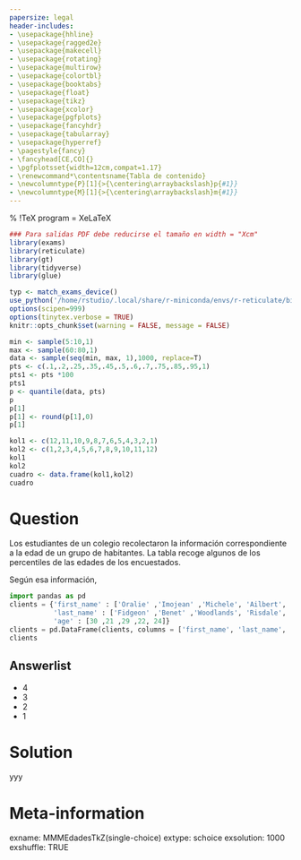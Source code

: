 ```yaml
---
papersize: legal
header-includes:
- \usepackage{hhline}
- \usepackage{ragged2e}
- \usepackage{makecell}
- \usepackage{rotating}
- \usepackage{multirow}
- \usepackage{colortbl}
- \usepackage{booktabs}
- \usepackage{float}
- \usepackage{tikz}
- \usepackage{xcolor}
- \usepackage{pgfplots}
- \usepackage{fancyhdr}
- \usepackage{tabularray}
- \usepackage{hyperref}
- \pagestyle{fancy}
- \fancyhead[CE,CO]{}
- \pgfplotsset{width=12cm,compat=1.17}
- \renewcommand*\contentsname{Tabla de contenido}
- \newcolumntype{P}[1]{>{\centering\arraybackslash}p{#1}}
- \newcolumntype{M}[1]{>{\centering\arraybackslash}m{#1}}
---
```

% !TeX program = XeLaTeX

```r
### Para salidas PDF debe reducirse el tamaño en width = "Xcm"
library(exams)
library(reticulate)
library(gt)
library(tidyverse)
library(glue)

typ <- match_exams_device()
use_python('/home/rstudio/.local/share/r-miniconda/envs/r-reticulate/bin/python', required = TRUE)
options(scipen=999)
options(tinytex.verbose = TRUE)
knitr::opts_chunk$set(warning = FALSE, message = FALSE)

min <- sample(5:10,1)
max <- sample(60:80,1)
data <- sample(seq(min, max, 1),1000, replace=T)
pts <- c(.1,.2,.25,.35,.45,.5,.6,.7,.75,.85,.95,1)
pts1 <- pts *100
pts1
p <- quantile(data, pts)
p
p[1]
p[1] <- round(p[1],0)
p[1]

kol1 <- c(12,11,10,9,8,7,6,5,4,3,2,1)
kol2 <- c(1,2,3,4,5,6,7,8,9,10,11,12)
kol1
kol2
cuadro <- data.frame(kol1,kol2)
cuadro

```

Question
========
 Los estudiantes de un colegio recolectaron la información correspondiente a la edad de un grupo de habitantes. La tabla recoge algunos de los percentiles de las edades de los encuestados.
\


```{=tex}
\begin{tikzpicture}[node distance=5cm, auto,>=latex', thick, scale = 0.5]
  \node{
\begin{tabular}{@{}|l|c|c|c|c|c|c|c|c|c|c|c|c|@{}}
\toprule
\textbf{Percentil} & 10 & 20 & 25 & 35 & 45 & 50 & 60 & 70 & 75 & 85 & 95 & 100 \\ \midrule
\textbf{Edad}      & `r p[1]` & `r p[2]` & `r p[3]` & `r p[4]` & `r p[5]` & `r p[6]` & `r p[7]` & `r p[8]` & `r p[9]` & `r p[10]` & `r p[11]` & `r p[12]` \\ \bottomrule
\end{tabular}
  };
\end{tikzpicture}
```


Según esa información,


```python
import pandas as pd
clients = {'first_name' : ['Oralie' ,'Imojean' ,'Michele', 'Ailbert', 'Stevy'],
           'last_name' : ['Fidgeon' ,'Benet' ,'Woodlands', 'Risdale', 'MacGorman'],
           'age' : [30 ,21 ,29 ,22, 24]}
clients = pd.DataFrame(clients, columns = ['first_name', 'last_name', 'age'])
clients
```


Answerlist
----------

*  4
*  3
*  2
*  1

Solution
========
yyy

Meta-information
================
exname: MMMEdadesTkZ(single-choice)
extype: schoice
exsolution: 1000
exshuffle: TRUE